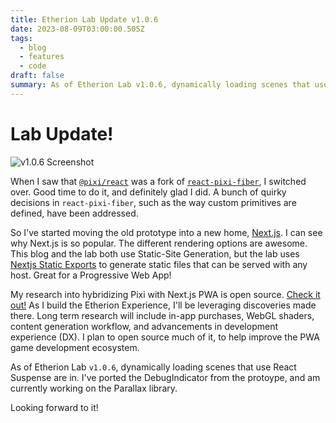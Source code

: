 ```yaml
---
title: Etherion Lab Update v1.0.6
date: 2023-08-09T03:00:00.505Z
tags:
  - blog
  - features
  - code
draft: false
summary: As of Etherion Lab v1.0.6, dynamically loading scenes that use React Suspense are in. I've ported the DebugIndicator from the protoype, and am currently working on the Parallax library.
---
```


# Lab Update!

![v1.0.6 Screenshot](/static/images/etherion-lab-screenshot.png)

When I saw that [`@pixi/react`](https://github.com/pixijs/pixi-react) was a fork of [`react-pixi-fiber`](https://github.com/michalochman/react-pixi-fiber), I switched over. Good time to do it, and definitely glad I did. A bunch of quirky decisions in `react-pixi-fiber`, such as the way custom primitives are defined, have been addressed.

So I've started moving the old prototype into a new home, [Next.js](https://nextjs.org). I can see why Next.js is so popular. The different rendering options are awesome. This blog and the lab both use Static-Site Generation, but the lab uses [Nextjs Static Exports](https://nextjs.org/docs/pages/building-your-application/deploying/static-exports) to generate static files that can be served with any host. Great for a Progressive Web App!

My research into hybridizing Pixi with Next.js PWA is open source. [Check it out!](https://github.com/Azaeres/etherion-lab) As I build the Etherion Experience, I'll be leveraging discoveries made there. Long term research will include in-app purchases, WebGL shaders, content generation workflow, and advancements in development experience (DX). I plan to open source much of it, to help improve the PWA game development ecosystem.

As of Etherion Lab `v1.0.6`, dynamically loading scenes that use React Suspense are in. I've ported the DebugIndicator from the protoype, and am currently working on the Parallax library.

Looking forward to it!
